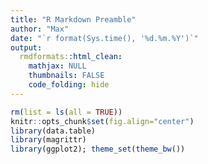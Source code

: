 ```yaml
---
title: "R Markdown Preamble"
author: "Max"
date: "`r format(Sys.time(), '%d.%m.%Y')`"
output:
  rmdformats::html_clean:
    mathjax: NULL
    thumbnails: FALSE
    code_folding: hide
---
```


<style>
body {
text-align: justify}
.main-container {
  max-width: 1000px;
  margin-left: auto;
  margin-right: auto;
}
</style>

```r
rm(list = ls(all = TRUE))
knitr::opts_chunk$set(fig.align="center")
library(data.table)
library(magrittr)
library(ggplot2); theme_set(theme_bw())
```

